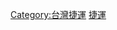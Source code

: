 {{Catnav|頁面分類|地理|地下空間|城市轨道交通|台灣捷運}}

{{catmore}}
[[Category:台灣捷運|Category:台灣捷運]]
[[Category:台南鐵路|捷運]]
